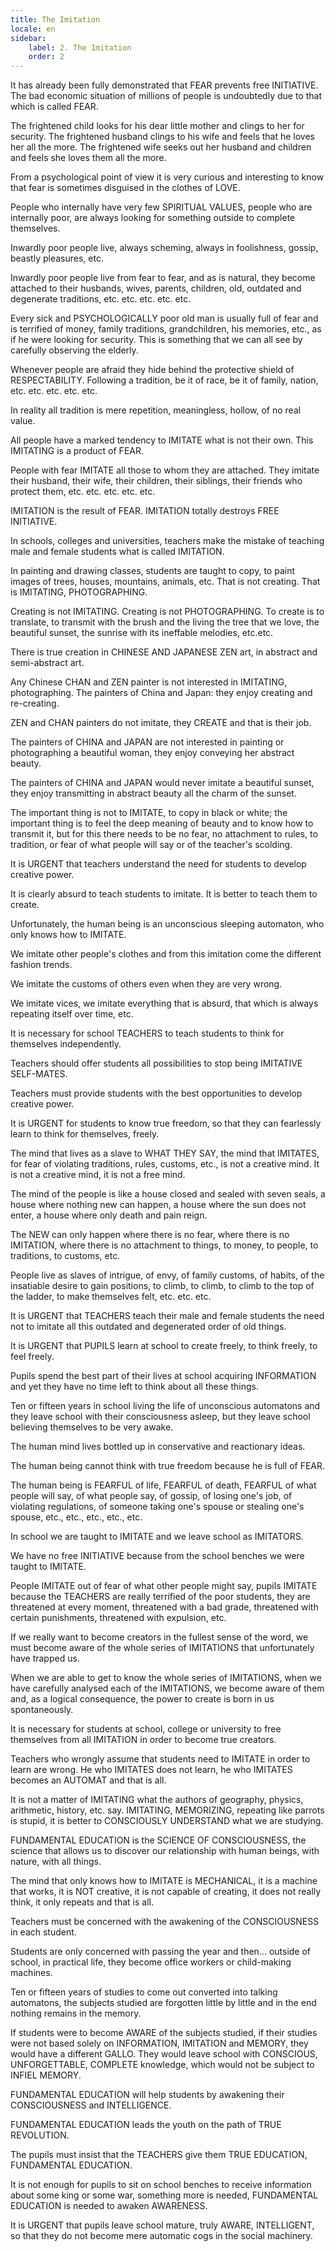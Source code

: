 ```yaml
---
title: The Imitation
locale: en
sidebar:
    label: 2. The Imitation
    order: 2
---
```

It has already been fully demonstrated that FEAR prevents free INITIATIVE. The bad economic situation of millions of people is undoubtedly due to that which is called FEAR.

The frightened child looks for his dear little mother and clings to her for security. The frightened husband clings to his wife and feels that he loves her all the more. The frightened wife seeks out her husband and children and feels she loves them all the more.

From a psychological point of view it is very curious and interesting to know that fear is sometimes disguised in the clothes of LOVE.

People who internally have very few SPIRITUAL VALUES, people who are internally poor, are always looking for something outside to complete themselves.

Inwardly poor people live, always scheming, always in foolishness, gossip, beastly pleasures, etc.

Inwardly poor people live from fear to fear, and as is natural, they become attached to their husbands, wives, parents, children, old, outdated and degenerate traditions, etc. etc. etc. etc. etc.

Every sick and PSYCHOLOGICALLY poor old man is usually full of fear and is terrified of money, family traditions, grandchildren, his memories, etc., as if he were looking for security. This is something that we can all see by carefully observing the elderly.

Whenever people are afraid they hide behind the protective shield of RESPECTABILITY. Following a tradition, be it of race, be it of family, nation, etc. etc. etc. etc. etc.

In reality all tradition is mere repetition, meaningless, hollow, of no real value.

All people have a marked tendency to IMITATE what is not their own. This IMITATING is a product of FEAR.

People with fear IMITATE all those to whom they are attached. They imitate their husband, their wife, their children, their siblings, their friends who protect them, etc. etc. etc. etc. etc.

IMITATION is the result of FEAR. IMITATION totally destroys FREE INITIATIVE.

In schools, colleges and universities, teachers make the mistake of teaching male and female students what is called IMITATION.

In painting and drawing classes, students are taught to copy, to paint images of trees, houses, mountains, animals, etc. That is not creating. That is IMITATING, PHOTOGRAPHING.

Creating is not IMITATING. Creating is not PHOTOGRAPHING. To create is to translate, to transmit with the brush and the living the tree that we love, the beautiful sunset, the sunrise with its ineffable melodies, etc.etc.

There is true creation in CHINESE AND JAPANESE ZEN art, in abstract and semi-abstract art.

Any Chinese CHAN and ZEN painter is not interested in IMITATING, photographing. The painters of China and Japan: they enjoy creating and re-creating.

ZEN and CHAN painters do not imitate, they CREATE and that is their job.

The painters of CHINA and JAPAN are not interested in painting or photographing a beautiful woman, they enjoy conveying her abstract beauty.

The painters of CHINA and JAPAN would never imitate a beautiful sunset, they enjoy transmitting in abstract beauty all the charm of the sunset.

The important thing is not to IMITATE, to copy in black or white; the important thing is to feel the deep meaning of beauty and to know how to transmit it, but for this there needs to be no fear, no attachment to rules, to tradition, or fear of what people will say or of the teacher's scolding.

It is URGENT that teachers understand the need for students to develop creative power.

It is clearly absurd to teach students to imitate. It is better to teach them to create.

Unfortunately, the human being is an unconscious sleeping automaton, who only knows how to IMITATE.

We imitate other people's clothes and from this imitation come the different fashion trends.

We imitate the customs of others even when they are very wrong.

We imitate vices, we imitate everything that is absurd, that which is always repeating itself over time, etc.

It is necessary for school TEACHERS to teach students to think for themselves independently.

Teachers should offer students all possibilities to stop being IMITATIVE SELF-MATES.

Teachers must provide students with the best opportunities to develop creative power.

It is URGENT for students to know true freedom, so that they can fearlessly learn to think for themselves, freely.

The mind that lives as a slave to WHAT THEY SAY, the mind that IMITATES, for fear of violating traditions, rules, customs, etc., is not a creative mind. It is not a creative mind, it is not a free mind.

The mind of the people is like a house closed and sealed with seven seals, a house where nothing new can happen, a house where the sun does not enter, a house where only death and pain reign.

The NEW can only happen where there is no fear, where there is no IMITATION, where there is no attachment to things, to money, to people, to traditions, to customs, etc.

People live as slaves of intrigue, of envy, of family customs, of habits, of the insatiable desire to gain positions, to climb, to climb, to climb to the top of the ladder, to make themselves felt, etc. etc. etc.

It is URGENT that TEACHERS teach their male and female students the need not to imitate all this outdated and degenerated order of old things.

It is URGENT that PUPILS learn at school to create freely, to think freely, to feel freely.

Pupils spend the best part of their lives at school acquiring INFORMATION and yet they have no time left to think about all these things.

Ten or fifteen years in school living the life of unconscious automatons and they leave school with their consciousness asleep, but they leave school believing themselves to be very awake.

The human mind lives bottled up in conservative and reactionary ideas.

The human being cannot think with true freedom because he is full of FEAR.

The human being is FEARFUL of life, FEARFUL of death, FEARFUL of what people will say, of what people say, of gossip, of losing one's job, of violating regulations, of someone taking one's spouse or stealing one's spouse, etc., etc., etc., etc., etc.

In school we are taught to IMITATE and we leave school as IMITATORS.

We have no free INITIATIVE because from the school benches we were taught to IMITATE.

People IMITATE out of fear of what other people might say, pupils IMITATE because the TEACHERS are really terrified of the poor students, they are threatened at every moment, threatened with a bad grade, threatened with certain punishments, threatened with expulsion, etc.

If we really want to become creators in the fullest sense of the word, we must become aware of the whole series of IMITATIONS that unfortunately have trapped us.

When we are able to get to know the whole series of IMITATIONS, when we have carefully analysed each of the IMITATIONS, we become aware of them and, as a logical consequence, the power to create is born in us spontaneously.

It is necessary for students at school, college or university to free themselves from all IMITATION in order to become true creators.

Teachers who wrongly assume that students need to IMITATE in order to learn are wrong. He who IMITATES does not learn, he who IMITATES becomes an AUTOMAT and that is all.

It is not a matter of IMITATING what the authors of geography, physics, arithmetic, history, etc. say. IMITATING, MEMORIZING, repeating like parrots is stupid, it is better to CONSCIOUSLY UNDERSTAND what we are studying.

FUNDAMENTAL EDUCATION is the SCIENCE OF CONSCIOUSNESS, the science that allows us to discover our relationship with human beings, with nature, with all things.

The mind that only knows how to IMITATE is MECHANICAL, it is a machine that works, it is NOT creative, it is not capable of creating, it does not really think, it only repeats and that is all.

Teachers must be concerned with the awakening of the CONSCIOUSNESS in each student.

Students are only concerned with passing the year and then... outside of school, in practical life, they become office workers or child-making machines.

Ten or fifteen years of studies to come out converted into talking automatons, the subjects studied are forgotten little by little and in the end nothing remains in the memory.

If students were to become AWARE of the subjects studied, if their studies were not based solely on INFORMATION, IMITATION and MEMORY, they would have a different GALLO. They would leave school with CONSCIOUS, UNFORGETTABLE, COMPLETE knowledge, which would not be subject to INFIEL MEMORY.

FUNDAMENTAL EDUCATION will help students by awakening their CONSCIOUSNESS and INTELLIGENCE.

FUNDAMENTAL EDUCATION leads the youth on the path of TRUE REVOLUTION.

The pupils must insist that the TEACHERS give them TRUE EDUCATION, FUNDAMENTAL EDUCATION.

It is not enough for pupils to sit on school benches to receive information about some king or some war, something more is needed, FUNDAMENTAL EDUCATION is needed to awaken AWARENESS.

It is URGENT that pupils leave school mature, truly AWARE, INTELLIGENT, so that they do not become mere automatic cogs in the social machinery.
